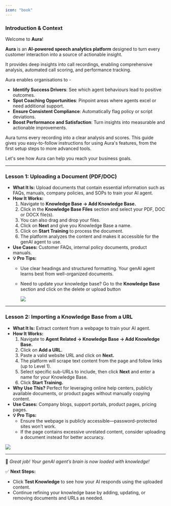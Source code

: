 ```yaml
---
icon: "book"
---
```


### **Introduction & Context**

Welcome to **Aura**\! 

**Aura** is an **AI‑powered speech analytics platform** designed to turn every customer interaction into a source of actionable insight. 

It provides deep insights into call recordings, enabling comprehensive analysis, automated call scoring, and performance tracking. 

Aura enables organisations to - 

- **Identify Success Drivers**: See which agent behaviours lead to positive outcomes. 
- **Spot Coaching Opportunities**: Pinpoint areas where agents excel or need additional support. 
- **Ensure Consistent Compliance**: Automatically flag policy or script deviations. 
- **Boost Performance and Satisfaction**: Turn insights into measurable and actionable improvements. 

Aura turns every recording into a clear analysis and scores. This guide gives you easy-to-follow instructions for using Aura's features, from the first setup steps to more advanced tools.

Let's see how Aura can help you reach your business goals.

---

### **Lesson 1: Uploading a Document (PDF/DOC)**

- **What It Is:** Upload documents that contain essential information such as FAQs, manuals, company policies, and SOPs to train your AI agent.
- **How It Works:**
  1. Navigate to **Knowledge Base → Add Knowledge Base.**
  2. Click in the **Knowledge Base Files** section and select your PDF, DOC or DOCX file(s).
  3. You can also drag and drop your files.
  4. Click on **Next** and give you Knowledge Base a name.
  5. Click on **Start Training** to process the document.
  6. The platform analyzes the content and makes it accessible for the genAI agent to use.
- **Use Cases:** Customer FAQs, internal policy documents, product manuals.
- **💡 Pro Tips:**
  - Use clear headings and structured formatting. Your genAI agent learns best from well-organized documents.
  - Need to update your knowledge base? Go to the **Knowledge Base** section and click on the delete or upload button

    ![](/CreateKBfile.gif)

---

### **Lesson 2: Importing a Knowledge Base from a URL**

- **What It Is:** Extract content from a webpage to train your AI agent.
- **How It Works:**
  1. Navigate to **Agent Related → Knowledge Base → Add Knowledge Base.**
  2. Click on **Add a URL.**
  3. Paste a valid website URL and click on **Next.**
  4. The platform will scrape text content from the page and follow links (up to Level 1).
  5. Select specific sub-URLs to include, then click **Next** and enter a name for your Knowledge Base.
  6. Click **Start Training.**
- **Why Use This?** Perfect for leveraging online help centers, publicly available documents, or product pages without manually copying content.
- **Use Cases:** Company blogs, support portals, product pages, pricing pages.
- **💡 Pro Tips:**
  - Ensure the webpage is publicly accessible—password-protected sites won’t work.
  - If the page contains excessive unrelated content, consider uploading a document instead for better accuracy.

![](/KB2.gif)

---

🎉 _Great job\! Your genAI agent’s brain is now loaded with knowledge\!_

✅ **Next Steps:**

- Click **Test Knowledge** to see how your AI responds using the uploaded content.
- Continue refining your knowledge base by adding, updating, or removing documents and URLs as needed.